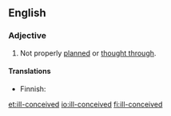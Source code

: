 ==English==

===Adjective===
{{en-adj|head=[[ill]]-[[conceived]]}}

# Not properly [[planned]] or [[thought through]].

====Translations====
{{trans-top|not properly planned or thought through}}
* Finnish: {{t-|fi|huonosti suunniteltu}}
{{trans-mid}}
{{trans-bottom}}

[[et:ill-conceived]]
[[io:ill-conceived]]
[[fi:ill-conceived]]